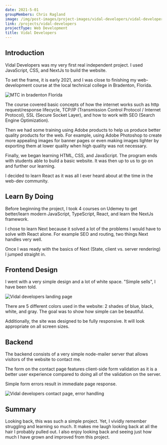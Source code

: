 ```yaml
---
date: 2021-5-01
groupMembers: Chris Ragland
image: /img/post-images/project-images/vidal-developers/vidal-developers-landing-page.webp
link: /projects/vidal-developers
projectType: Web Development
title: Vidal Developers
---
```


## Introduction

Vidal Developers was my very first real independent project. I used JavaScript, CSS, and NextJs to build the website.

To set the frame, it is early 2021, and I was close to finishing my web-development course at the local technical college in Bradenton, Florida.

<Image 
  title="MTC in bradenton Florida" 
  link="https://www.manateetech.edu/wp-content/uploads/MTC-Foundation.jpg" 
  description="This is the actual building; However, due to the covid pandemic, I had one physical class and the rest were virtual"
/>

The course covered basic concepts of how the internet works such as http request/response lifecycle, TCP/IP (Transmission Control Protocol / Internet Protocol), SSL (Secure Socket Layer), and how to work with SEO (Search Engine Optimization). 

Then we had some training using Adobe products to help us produce better quality products for the web. For example, using Adobe Photoshop to create more appealing images for banner pages or even making images lighter by exporting them at lower quality when high quality was not necessary.

Finally, we began learning HTML, CSS, and JavaScript. The program ends with students able to build a basic website. It was then up to us to go on and further our learning. 

I decided to learn React as it was all I ever heard about at the time in the web-dev community.

## Learn By Doing

Before beginning the project, I took 4 courses on Udemey to get better/learn modern JavaScript, TypeScript, React, and learn the NextJs framework.   

I chose to learn Next because it solved a lot of the problems I would have to solve with React alone. For example SEO and routing, two things Next handles very well.

Once I was ready with the basics of Next (State, client vs. server rendering) I jumped straight in.

## Frontend Design

I went with a very simple design and a lot of white space. "Simple sells", I have been told.

<Image
  title="Vidal developers landing page"
  link="/img/post-images/project-images/vidal-developers/vidal-developers-landing-page.webp"
  description="Vidal Developers landing page"
/>

There are 5 different colors used in the website: 2 shades of blue, black, white, and gray. The goal was to show how simple can be beautiful. 

Additionally, the site was designed to be fully responsive. It will look appropriate on all screen sizes. 

## Backend

The backend consists of a very simple node-mailer server that allows visitors of the website to contact me.

The form on the contact page features client-side form validation as it is a better user experience compared to doing all of the validation on the server.

Simple form errors result in immediate page response.

<Image
  title="Vidal developers contact page, error handling"
  link="/img/post-images/project-images/vidal-developers/vidal-developers-contact-page.webp"
  description="Client-side form validation"
/>

## Summary

Looking back, this was such a simple project. Yet, I vividly remember struggling and learning so much. It makes me laugh looking back at all the hair I probably pulled out. I also enjoy looking back and seeing just how much I have grown and improved from this project.